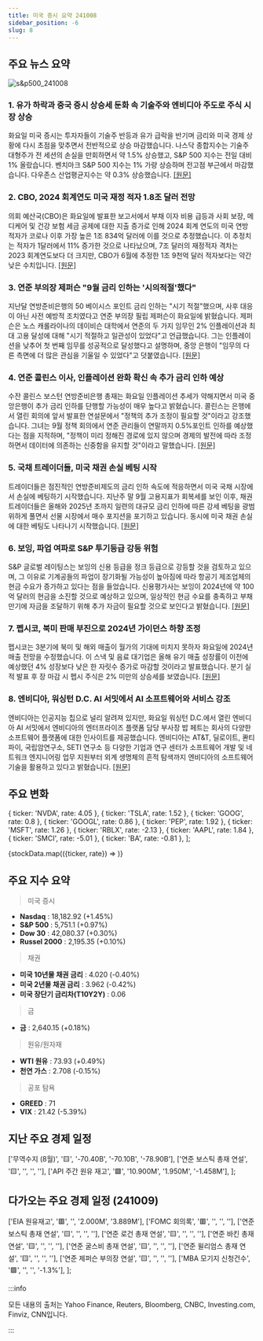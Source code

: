 ```yaml
---
title: 미국 증시 요약 241008
sidebar_position: -6
slug: 8
---
```


## 주요 뉴스 요약

![s&p500_241008](/map/241008.png)

### 1. **유가 하락과 중국 증시 상승세 둔화 속 기술주와 엔비디아 주도로 주식 시장 상승**

화요일 미국 증시는 투자자들이 기술주 반등과 유가 급락을 반기며 금리와 미국 경제 상황에 다시 초점을 맞추면서 전반적으로 상승 마감했습니다. 나스닥 종합지수는 기술주 대형주가 전 세션의 손실을 만회하면서 약 1.5% 상승했고, S&P 500 지수는 전일 대비 1% 올랐습니다. 벤치마크 S&P 500 지수는 1% 가량 상승하며 전고점 부근에서 마감했습니다. 다우존스 산업평균지수는 약 0.3% 상승했습니다. [[원문]](https://finance.yahoo.com/news/live/stock-market-today-tech-nvidia-lead-stocks-higher-as-oil-prices-retreat-china-rally-stalls-170521555.html)

### 2. **CBO, 2024 회계연도 미국 재정 적자 1.8조 달러 전망**

의회 예산국(CBO)은 화요일에 발표한 보고서에서 부채 이자 비용 급등과 사회 보장, 메디케어 및 건강 보험 세금 공제에 대한 지출 증가로 인해 2024 회계 연도의 미국 연방 적자가 코로나 이후 가장 높은 1조 834억 달러에 이를 것으로 추정했습니다. 이 추정치는 적자가 1달러에서 11% 증가한 것으로 나타났으며, 7조 달러의 재정적자 격차는 2023 회계연도보다 더 크지만, CBO가 6월에 추정한 1조 9천억 달러 적자보다는 약간 낮은 수치입니다. [[원문]](https://www.yahoo.com/news/cbo-estimates-1-8-trillion-230451870.html)

### 3. **연준 부의장 제퍼슨 "9월 금리 인하는 '시의적절'했다"**

지난달 연방준비은행의 50 베이시스 포인트 금리 인하는 "시기 적절"했으며, 사후 대응이 아닌 사전 예방적 조치였다고 연준 부의장 필립 제퍼슨이 화요일에 밝혔습니다. 제퍼슨은 노스 캐롤라이나의 데이비슨 대학에서 연준의 두 가지 임무인 2% 인플레이션과 최대 고용 달성에 대해 "시기 적절하고 일관성이 있었다"고 언급했습니다. 그는 인플레이션을 낮추어 첫 번째 임무를 성공적으로 달성했다고 설명하며, 중앙 은행이 "임무의 다른 측면에 더 많은 관심을 기울일 수 있었다"고 덧붙였습니다. [[원문]](https://finance.yahoo.com/news/fed-vice-chair-jefferson-sept-004458015.html)

### 4. **연준 콜린스 이사, 인플레이션 완화 확신 속 추가 금리 인하 예상**

수잔 콜린스 보스턴 연방준비은행 총재는 화요일 인플레이션 추세가 약해지면서 미국 중앙은행이 추가 금리 인하를 단행할 가능성이 매우 높다고 밝혔습니다. 콜린스는 은행에서 열린 회의에 앞서 발표한 연설문에서 "정책의 추가 조정이 필요할 것"이라고 강조했습니다. 그녀는 9월 정책 회의에서 연준 관리들이 연말까지 0.5%포인트 인하를 예상했다는 점을 지적하며, "정책이 미리 정해진 경로에 있지 않으며 경제의 발전에 따라 조정하면서 데이터에 의존하는 신중함을 유지할 것"이라고 말했습니다. [[원문]](https://finance.yahoo.com/news/feds-collins-expects-more-rate-200311173.html)

### 5. **국채 트레이더들, 미국 채권 손실 베팅 시작**

트레이더들은 점진적인 연방준비제도의 금리 인하 속도에 적응하면서 미국 국채 시장에서 손실에 베팅하기 시작했습니다. 지난주 말 9월 고용지표가 회복세를 보인 이후, 채권 트레이더들은 올해와 2025년 초까지 일련의 대규모 금리 인하에 따른 강세 베팅을 광범위하게 풀면서 선물 시장에서 매수 포지션을 포기하고 있습니다. 동시에 미국 채권 손실에 대한 베팅도 나타나기 시작했습니다. [[원문]](https://finance.yahoo.com/news/short-treasury-bets-emerge-big-203010457.html)

### 6. **보잉, 파업 여파로 S&P 투기등급 강등 위험**

S&P 글로벌 레이팅스는 보잉의 신용 등급을 정크 등급으로 강등할 것을 검토하고 있으며, 그 이유로 기계공들의 파업이 장기화될 가능성이 높아짐에 따라 항공기 제조업체의 현금 수요가 증가하고 있다는 점을 들었습니다. 신용평가사는 보잉이 2024년에 약 100억 달러의 현금을 소진할 것으로 예상하고 있으며, 일상적인 현금 수요를 충족하고 부채 만기에 자금을 조달하기 위해 추가 자금이 필요할 것으로 보인다고 밝혔습니다. [[원문]](https://finance.yahoo.com/news/boeing-risk-junk-rating-p-202237375.html)

### 7. **펩시코, 북미 판매 부진으로 2024년 가이던스 하향 조정**

펩시코는 3분기에 북미 및 해외 매출이 월가의 기대에 미치지 못하자 화요일에 2024년 매출 전망을 수정했습니다. 이 스낵 및 음료 대기업은 올해 유기 매출 성장률이 이전에 예상했던 4% 성장보다 낮은 한 자릿수 증가로 마감할 것이라고 발표했습니다. 분기 실적 발표 후 장 마감 시 펩시 주식은 2% 미만의 상승세를 보였습니다. [[원문]](https://finance.yahoo.com/news/pepsico-earnings-company-cuts-2024-guidance-as-north-america-sales-lag-expectations-112710819.html)

### 8. **엔비디아, 워싱턴 D.C. AI 서밋에서 AI 소프트웨어와 서비스 강조**

엔비디아는 인공지능 칩으로 널리 알려져 있지만, 화요일 워싱턴 D.C.에서 열린 엔비디아 AI 서밋에서 엔비디아의 엔터프라이즈 플랫폼 담당 부사장 밥 페트는 회사의 다양한 소프트웨어 플랫폼에 대한 인사이트를 제공했습니다. 엔비디아는 AT&T, 딜로이트, 콴티파이, 국립암연구소, SETI 연구소 등 다양한 기업과 연구 센터가 소프트웨어 개발 및 네트워크 엔지니어링 업무 지원부터 외계 생명체의 흔적 탐색까지 엔비디아의 소프트웨어 기술을 활용하고 있다고 밝혔습니다. [[원문]](https://finance.yahoo.com/news/nvidia-highlights-ai-software-and-services-at-dc-ai-summit-150022040.html)

## 주요 변화

  { ticker: 'NVDA', rate: 4.05 },
  { ticker: 'TSLA', rate: 1.52 },
  { ticker: 'GOOG', rate: 0.8 },
  { ticker: 'GOOGL', rate: 0.86 },
  { ticker: 'PEP', rate: 1.92 },
  { ticker: 'MSFT', rate: 1.26 },
  { ticker: 'RBLX', rate: -2.13 },
  { ticker: 'AAPL', rate: 1.84 },
  { ticker: 'SMCI', rate: -5.01 },
  { ticker: 'BA', rate: -0.81 },
];

{stockData.map(({ticker, rate}) => <StockCardMini key={ticker} ticker={ticker} rate={rate}></StockCardMini>)}

## 주요 지수 요약

> 미국 증시

- **Nasdaq** : 18,182.92 (+1.45%)
- **S&P 500** : 5,751.1 (+0.97%)
- **Dow 30** : 42,080.37 (+0.30%)
- **Russel 2000** : 2,195.35 (+0.10%)

> 채권

- **미국 10년물 채권 금리** : 4.020 (-0.40%)
- **미국 2년물 채권 금리** : 3.962 (-0.42%)
- **미국 장단기 금리차(T10Y2Y)** : 0.06

> 금

- **금** : 2,640.15 (+0.18%)

> 원유/원자재

- **WTI 원유** : 73.93 (+0.49%)
- **천연 가스** : 2.708 (-0.15%)

> 공포 탐욕

- **GREED** : 71
- **VIX** : 21.42 (-5.39%)

## 지난 주요 경제 일정

  ['무역수지 (8월)', '🟨', '-70.40B', '-70.10B', '-78.90B'],
  ['연준 보스틱 총재 연설', '🟨', '', '', ''],
  ['API 주간 원유 재고', '🟩', '10.900M', '1.950M', '-1.458M'],
];

<EconomicCalendar data={eventsData} />

## 다가오는 주요 경제 일정 (241009)

  ['EIA 원유재고', '🟥', '', '2.000M', '3.889M'],
  ['FOMC 회의록', '🟥', '', '', ''],
  ['연준 보스틱 총재 연설', '🟨', '', '', ''],
  ['연준 로건 총재 연설', '🟨', '', '', ''],
  ['연준 바킨 총재 연설', '🟨', '', '', ''],
  ['연준 굴스비 총재 연설', '🟨', '', '', ''],
  ['연준 윌리엄스 총재 연설', '🟨', '', '', ''],
  ['연준 제퍼슨 부의장 연설', '🟨', '', '', ''],
  ['MBA 모기지 신청건수', '🟩', '', '', '-1.3%'],
];

<EconomicCalendar data={nextEventsData} />

:::info

모든 내용의 출처는 Yahoo Finance, Reuters, Bloomberg, CNBC, Investing.com, Finviz, CNN입니다.

:::
